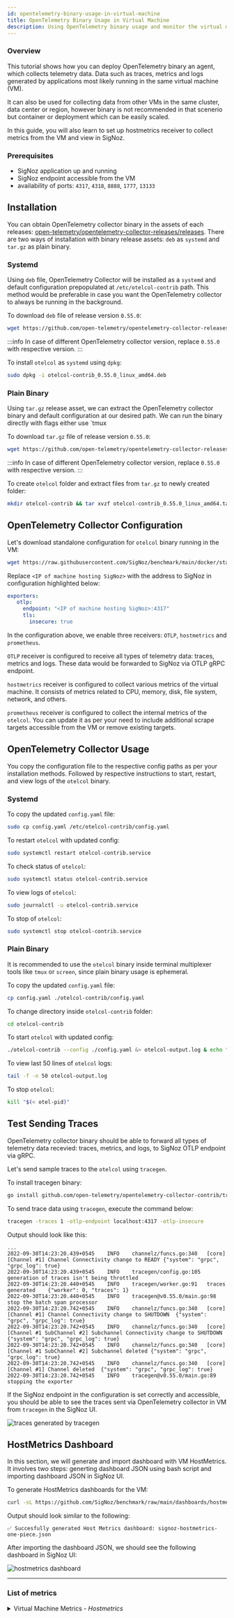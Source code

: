 ```yaml
---
id: opentelemetry-binary-usage-in-virtual-machine
title: OpenTelemetry Binary Usage in Virtual Machine
description: Using OpenTelemetry binary usage and monitor the virtual machine (VM).
---
```


### Overview

This tutorial shows how you can deploy OpenTelemetry binary an agent, which
collects telemetry data. Data such as traces, metrics and logs generated
by applications most likely running in the same virtual machine (VM).

It can also be used for collecting data from other VMs in the same cluster,
data center or region, however binary is not recommended in that scenerio but
container or deployment which can be easily scaled.

In this guide, you will also learn to set up hostmetrics receiver to collect
metrics from the VM and view in SigNoz.

### Prerequisites

- SigNoz application up and running
- SigNoz endpoint accessible from the VM
- availability of ports: `4317`, `4318`, `8888`, `1777`, `13133`

## Installation

You can obtain OpenTelemetry collector binary in the assets of each releases:
[open-telemetry/opentelemetry-collector-releases/releases](https://github.com/open-telemetry/opentelemetry-collector-releases/releases).
There are two ways of installation with binary release assets: `deb` as
`systemd` and `tar.gz` as plain binary.

### Systemd

Using `deb` file, OpenTelemetry Collector will be installed as a `systemd` and
default configuration prepopulated at `/etc/otelcol-contrib` path. This method
would be preferable in case you want the OpenTelemetry collector to always be
running in the background.

To download `deb` file of release version `0.55.0`:

```bash
wget https://github.com/open-telemetry/opentelemetry-collector-releases/releases/download/v0.55.0/otelcol-contrib_0.55.0_linux_amd64.deb
```

:::info
In case of different OpenTelemetry collector version, replace `0.55.0` with respective version.
:::

To install `otelcol` as `systemd` using `dpkg`:

```bash
sudo dpkg -i otelcol-contrib_0.55.0_linux_amd64.deb
```

### Plain Binary

Using `tar.gz` release asset, we can extract the OpenTelemetry collector binary
and default configuration at our desired path. We can run the binary directly
with flags either use `tmux

To download `tar.gz` file of release version `0.55.0`:

```bash
wget https://github.com/open-telemetry/opentelemetry-collector-releases/releases/download/v0.55.0/otelcol-contrib_0.55.0_linux_amd64.tar.gz
```

:::info
In case of different OpenTelemetry collector version, replace `0.55.0` with respective version.
:::

To create `otelcol` folder and extract files from `tar.gz` to newly created folder:

```bash
mkdir otelcol-contrib && tar xvzf otelcol-contrib_0.55.0_linux_amd64.tar.gz -C otelcol-contrib/
```

## OpenTelemetry Collector Configuration

Let's download standalone configuration for `otelcol` binary running in the VM:

```bash
wget https://raw.githubusercontent.com/SigNoz/benchmark/main/docker/standalone/config.yaml
```

Replace `<IP of machine hosting SigNoz>` with the address to SigNoz in configuration
highlighted below:

```yaml {3}
exporters:
   otlp:
     endpoint: "<IP of machine hosting SigNoz>:4317"
     tls:
       insecure: true
```

In the configuration above, we enable three receivers: `OTLP`, `hostmetrics`
and `prometheus`.

`OTLP` receiver is configured to receive all types of telemetry data:
traces, metrics and logs. These data would be forwarded to SigNoz via
OTLP gRPC endpoint.

`hostmetrics` receiver is configured to collect various metrics of the virtual
machine. It consists of metrics related to CPU, memory, disk, file system,
network, and others.

`prometheus` receiver is configured to collect the internal metrics of the
`otelcol`. You can update it as per your need to include additional scrape
targets accessible from the VM or remove existing targets.

## OpenTelemetry Collector Usage

You copy the configuration file to the respective config paths as per your
installation methods. Followed by respective instructions to start, restart,
and view logs of the `otelcol` binary.

### Systemd

To copy the updated `config.yaml` file:

```bash
sudo cp config.yaml /etc/otelcol-contrib/config.yaml
```

To restart `otelcol` with updated config:

```bash
sudo systemctl restart otelcol-contrib.service
```

To check status of `otelcol`:

```bash
sudo systemctl status otelcol-contrib.service
```

To view logs of `otelcol`:

```bash
sudo journalctl -u otelcol-contrib.service
```

To stop of `otelcol`:

```bash
sudo systemctl stop otelcol-contrib.service
```

### Plain Binary

It is recommended to use the `otelcol` binary inside terminal multiplexer
tools like `tmux` or `screen`, since plain binary usage is ephemeral.

To copy the updated `config.yaml` file:

```bash
cp config.yaml ./otelcol-contrib/config.yaml
```

To change directory inside `otelcol-contrib` folder:

```bash
cd otelcol-contrib
```

To start `otelcol` with updated config:

```bash
./otelcol-contrib --config ./config.yaml &> otelcol-output.log & echo "$!" > otel-pid
```

To view last 50 lines of `otelcol` logs:

```bash
tail -f -n 50 otelcol-output.log
```

To stop `otelcol`:

```bash
kill "$(< otel-pid)"
```

## Test Sending Traces

OpenTelemetry collector binary should be able to forward all types of telemetry data recevied:
traces, metrics, and logs, to SigNoz OTLP endpoint via gRPC.

Let's send sample traces to the `otelcol` using `tracegen`.

To install tracegen binary:

```bash
go install github.com/open-telemetry/opentelemetry-collector-contrib/tracegen@v0.55.0
```

To send trace data using `tracegen`, execute the command below:

```bash
tracegen -traces 1 -otlp-endpoint localhost:4317 -otlp-insecure
```

Output should look like this:

```
...
2022-09-30T14:23:20.439+0545	INFO	channelz/funcs.go:340	[core][Channel #1] Channel Connectivity change to READY	{"system": "grpc", "grpc_log": true}
2022-09-30T14:23:20.439+0545	INFO	tracegen/config.go:105	generation of traces isn't being throttled
2022-09-30T14:23:20.440+0545	INFO	tracegen/worker.go:91	traces generated	{"worker": 0, "traces": 1}
2022-09-30T14:23:20.440+0545	INFO	tracegen@v0.55.0/main.go:98	stop the batch span processor
2022-09-30T14:23:20.742+0545	INFO	channelz/funcs.go:340	[core][Channel #1] Channel Connectivity change to SHUTDOWN	{"system": "grpc", "grpc_log": true}
2022-09-30T14:23:20.742+0545	INFO	channelz/funcs.go:340	[core][Channel #1 SubChannel #2] Subchannel Connectivity change to SHUTDOWN	{"system": "grpc", "grpc_log": true}
2022-09-30T14:23:20.742+0545	INFO	channelz/funcs.go:340	[core][Channel #1 SubChannel #2] Subchannel deleted	{"system": "grpc", "grpc_log": true}
2022-09-30T14:23:20.742+0545	INFO	channelz/funcs.go:340	[core][Channel #1] Channel deleted	{"system": "grpc", "grpc_log": true}
2022-09-30T14:23:20.742+0545	INFO	tracegen@v0.55.0/main.go:89	stopping the exporter
```

If the SigNoz endpoint in the configuration is set correctly and accessible,
you should be able to see the traces sent via OpenTelemetry collector in VM
from `tracegen` in the SigNoz UI.

![traces generated by tracegen](/images/docs/tracegen-output.png)

## HostMetrics Dashboard

In this section, we will generate and import dashboard with VM HostMetrics.
It involves two steps: generting dashboard JSON using bash script and
importing dashboard JSON in SigNoz UI.

To generate HostMetrics dashboards for the VM:

```bash
curl -sL https://github.com/SigNoz/benchmark/raw/main/dashboards/hostmetrics/hostmetrics-import.sh | bash
```

Output should look similar to the following:

```
✅ Succesfully generated Host Metrics dashboard: signoz-hostmetrics-one-piece.json
```

After importing the dashboard JSON, we should see the following dashboard in SigNoz UI:

![hostmetrics dashboard](/images/docs/hostmetrics-dashboard.png)

---

### List of metrics

<details>
    <summary>
        Virtual Machine Metrics - <i>Hostmetrics</i>
    </summary>

- system_network_connections
- system_disk_weighted_io_time
- system_disk_merged
- system_disk_operation_time
- system_disk_pending_operations
- system_disk_io_time
- system_disk_operations
- system_disk_io
- system_filesystem_inodes_usage
- system_filesystem_usage
- system_cpu_time
- system_memory_usage
- system_network_packets
- system_network_dropped
- system_network_io
- system_network_errors
- system_cpu_load_average_5m
- system_cpu_load_average_15m
- system_cpu_load_average_1m

</details>

